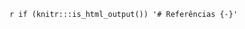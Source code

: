 `r if (knitr:::is_html_output()) '# Referências {-}'`

<!---
#referências-chave
https://b-rodrigues.github.io/modern_R

# curso de analise de dados e visualização para ecologistas
# (boa estrutura)
https://datacarpentry.org/R-ecology-lesson/index.html

--->
